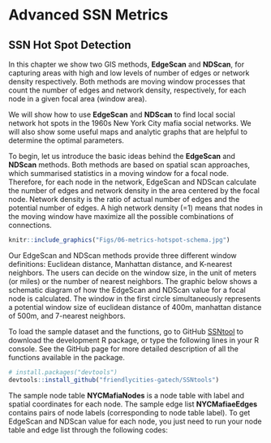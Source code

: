 # Advanced SSN Metrics 

## SSN Hot Spot Detection

In this chapter we show two GIS methods, **EdgeScan** and **NDScan**, for capturing areas with high and low levels of number of edges or network density respectively. Both methods are moving window processes that count the number of edges and network density, respectively, for each node in a given focal area (window area). 

We will show how to use **EdgeScan** and **NDScan** to find local social network hot spots in the 1960s New York City mafia social networks. We will also show some useful maps and analytic graphs that are helpful to determine the optimal parameters. 

To begin, let us introduce the basic ideas behind the **EdgeScan** and **NDScan** methods. Both methods are based on spatial scan approaches, which summarised statistics in a moving window for a focal node. Therefore, for each node in the network, EdgeScan and NDScan calculate the number of edges and network density in the area centered by the focal node. Network density is the ratio of actual number of edges and the potential number of edges. A high network density (=1) means that nodes in the moving window have maximize all the possible combinations of connections. 

```r
knitr::include_graphics("Figs/06-metrics-hotspot-schema.jpg")
```

Our EdgeScan and NDScan methods provide three different window definitions: Euclidean distance, Manhattan distance, and K-nearest neighbors. The users can decide on the window size, in the unit of meters (or miles) or the number of nearest neighbors. The graphic below shows a schematic diagram of how the EdgeScan and NDScan value for a focal node is calculated. The window in the first circle simultaneously represents a potential window size of euclidean distance of 400m, manhattan distance of 500m, and 7-nearest neighbors. 

To load the sample dataset and the functions, go to GitHub [SSNtool](https://github.com/friendlycities-gatech/SSNtools) to download the development R package, or type the following lines in your R console. See the GitHub page for more detailed description of all the functions available in the package.

```r
# install.packages("devtools")
devtools::install_github("friendlycities-gatech/SSNtools")
```

The sample node table **NYCMafiaNodes** is a node table with label and spatial coordinates for each node. The sample edge list **NYCMafiaeEdges** contains pairs of node labels (corresponding to node table label). To get EdgeScan and NDScan value for each node, you just need to run your node table and edge list through the following codes: 

